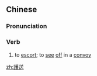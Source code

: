 {{also|护送}}
==Chinese==
{{zh-forms|s=护送}}

===Pronunciation===
{{zh-pron
|m=hùsòng
|c=wu6 sung2
|h=pfs=fu-sung
|mn=hō͘-sàng
|cat=v
}}

===Verb===
{{zh-verb}}

# to [[escort]]; to [[see]] [[off]] in a [[convoy]]

[[zh:護送]]